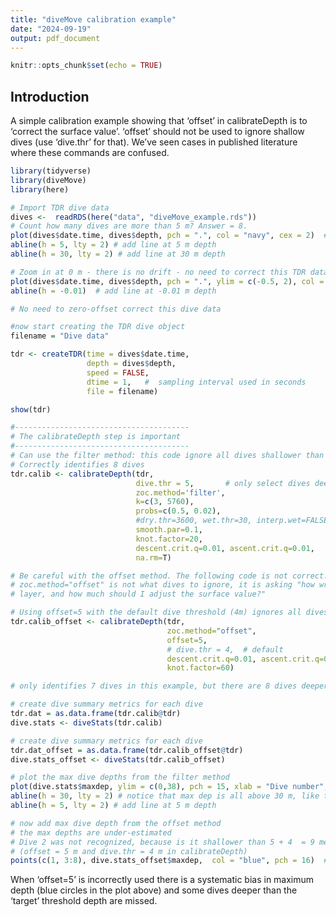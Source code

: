 ```yaml
---
title: "diveMove calibration example"
date: "2024-09-19"
output: pdf_document
---
```


```r
knitr::opts_chunk$set(echo = TRUE)
```

## Introduction

A simple calibration example showing that 'offset' in calibrateDepth is to 'correct the surface value'. 
'offset' should not be used to ignore shallow dives (use 'dive.thr' for that). We've seen cases in published literature where these commands are confused.  

```r

library(tidyverse)
library(diveMove)
library(here)
```

```r
# Import TDR dive data 
dives <-  readRDS(here("data", "diveMove_example.rds"))
# Count how many dives are more than 5 m? Answer = 8.
plot(dives$date.time, dives$depth, pch = ".", col = "navy", cex = 2)  # plot the data
abline(h = 5, lty = 2) # add line at 5 m depth
abline(h = 30, lty = 2) # add line at 30 m depth

# Zoom in at 0 m - there is no drift - no need to correct this TDR data
plot(dives$date.time, dives$depth, pch = ".", ylim = c(-0.5, 2), col = "navy", cex = 2)
abline(h = -0.01)  # add line at -0.01 m depth

# No need to zero-offset correct this dive data

#now start creating the TDR dive object
filename = "Dive data"

tdr <- createTDR(time = dives$date.time, 
                 depth = dives$depth, 
                 speed = FALSE, 
                 dtime = 1,   #  sampling interval used in seconds
                 file = filename)

show(tdr)

#---------------------------------------
# The calibrateDepth step is important
#---------------------------------------
# Can use the filter method: this code ignore all dives shallower than 5 m.
# Correctly identifies 8 dives
tdr.calib <- calibrateDepth(tdr,
                            dive.thr = 5,       # only select dives deeper than 5 m.
                            zoc.method='filter',
                            k=c(3, 5760),
                            probs=c(0.5, 0.02),
                            #dry.thr=3600, wet.thr=30, interp.wet=FALSE, 
                            smooth.par=0.1,
                            knot.factor=20, 
                            descent.crit.q=0.01, ascent.crit.q=0.01,
                            na.rm=T)

# Be careful with the offset method. The following code is not correct.
# zoc.method="offset" is not what dives to ignore, it is asking "how wrong is the surface 
# layer, and how much should I adjust the surface value?" 

# Using offset=5 with the default dive threshold (4m) ignores all dives shallower than 9m!
tdr.calib_offset <- calibrateDepth(tdr,
                                   zoc.method="offset",
                                   offset=5,
                                   # dive.thr = 4,  # default
                                   descent.crit.q=0.01, ascent.crit.q=0.01,
                                   knot.factor=60)

# only identifies 7 dives in this example, but there are 8 dives deeper than 5 m.

# create dive summary metrics for each dive
tdr.dat = as.data.frame(tdr.calib@tdr)
dive.stats <- diveStats(tdr.calib)        

# create dive summary metrics for each dive 
tdr.dat_offset = as.data.frame(tdr.calib_offset@tdr)
dive.stats_offset <- diveStats(tdr.calib_offset)        

# plot the max dive depths from the filter method
plot(dive.stats$maxdep, ylim = c(0,38), pch = 15, xlab = "Dive number", ylab = "Maximum depth")  
abline(h = 30, lty = 2) # notice that max dep is all above 30 m, like the data.
abline(h = 5, lty = 2) # add line at 5 m depth

# now add max dive depth from the offset method
# the max depths are under-estimated
# Dive 2 was not recognized, because is it shallower than 5 + 4  = 9 meter.
# (offset = 5 m and dive.thr = 4 m in calibrateDepth)
points(c(1, 3:8), dive.stats_offset$maxdep,  col = "blue", pch = 16)  # max dive depths

```

When 'offset=5' is incorrectly used there is a systematic bias in maximum depth (blue circles in the plot above) and some dives deeper than the 'target' threshold depth are missed. 


